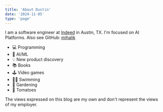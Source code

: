 ```yaml
---
title: 'About Dustin'
date: '2024-11-05'
type: 'page'
---
```


I am a software engineer at [Indeed](http://indeed.com) in Austin, TX. I'm focused on AI Platforms.  Also see GitHub: [mihalik](https://github.com/mihalik)

- 💻 Programming
- 🤖 AI/ML
- 💡 New product discovery
- 📚 Books
- 🕹️ Video games
- 🏊‍♂️ Swimming
- 🌱 Gardening
- 🍅 Tomatoes

The views expressed on this blog are my own and don't represent the views of my employer.
